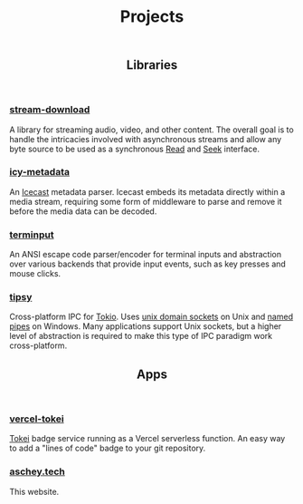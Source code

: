
<style>
  {`
    .prose svg {
      color: var(--color-blue-900);
      margin-right: calc(var(--spacing) * 2);
    }
    .dark .prose svg {
      color: var(--color-cyan-400);
    }
  `}
</style>

<header>

# Projects

</header>

<header class="border-b border-gray-500">

## <Book/> Libraries

</header>

### [stream-download](https://github.com/aschey/stream-download-rs)

A library for streaming audio, video, and other content. The overall goal is to
handle the intricacies involved with asynchronous streams and
allow any byte source to be used as a synchronous
[Read](https://doc.rust-lang.org/std/io/trait.Read.html) and
[Seek](https://doc.rust-lang.org/std/io/trait.Seek.html) interface.

### [icy-metadata](https://github.com/aschey/icy-metadata)

An [Icecast](https://icecast.org) metadata parser.
Icecast embeds its metadata directly within a media stream,
requiring some form of middleware to parse and remove it before the media data
can be decoded.

### [terminput](https://github.com/aschey/terminput)

An ANSI escape code parser/encoder for terminal inputs and
abstraction over various backends that provide input events, such as key presses and mouse clicks.

### [tipsy](https://github.com/aschey/tipsy)

Cross-platform IPC for [Tokio](https://tokio.rs).
Uses [unix domain sockets](https://en.wikipedia.org/wiki/Unix_domain_socket) on Unix and
[named pipes](https://learn.microsoft.com/en-us/windows/win32/ipc/named-pipes) on Windows.
Many applications support Unix sockets, but a higher level of abstraction is required to make
this type of IPC paradigm work cross-platform.

<header class="border-b border-gray-500">

## <Computer/> Apps

</header>

### [vercel-tokei](https://github.com/aschey/vercel-tokei)

[Tokei](https://github.com/XAMPPRocky/tokei) badge service running as a Vercel serverless function.
An easy way to add a "lines of code" badge to your git repository.

### [aschey.tech](https://github.com/aschey/aschey.tech)

This website.
